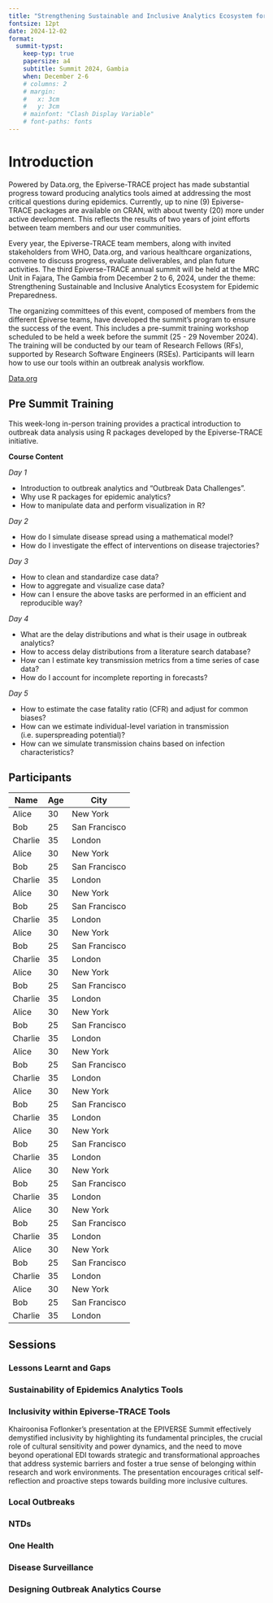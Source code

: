 ```yaml
---
title: "Strengthening Sustainable and Inclusive Analytics Ecosystem for Epidemic Preparedness"
fontsize: 12pt
date: 2024-12-02
format: 
  summit-typst:
    keep-typ: true
    papersize: a4
    subtitle: Summit 2024, Gambia
    when: December 2-6
    # columns: 2
    # margin:
    #   x: 3cm
    #   y: 3cm
    # mainfont: "Clash Display Variable"
    # font-paths: fonts
---
```


# Introduction

::: {.block}
<!-- ::: {.block fill="luma(230)" inset="8pt" radius="4pt"} -->

Powered by Data.org, the Epiverse-TRACE project has made substantial progress toward producing analytics tools aimed at addressing the most critical questions during epidemics. Currently, up to nine (9) Epiverse-TRACE packages are available on CRAN, with about twenty (20) more under active development. This reflects the results of two years of joint efforts between team members and our user communities.

Every year, the Epiverse-TRACE team members, along with invited stakeholders from WHO, Data.org, and various healthcare organizations, convene to discuss progress, evaluate deliverables, and plan future activities. The third Epiverse-TRACE annual summit will be held at the MRC Unit in Fajara, The Gambia from December 2 to 6, 2024, under the theme: Strengthening Sustainable and Inclusive Analytics Ecosystem for Epidemic Preparedness.

The organizing committees of this event, composed of members from the different Epiverse teams, have developed the summit’s program to ensure the success of the event. This includes a pre-summit training workshop scheduled to be held a week before the summit (25 - 29 November 2024). The training will be conducted by our team of Research Fellows (RFs), supported by Research Software Engineers (RSEs). Participants will learn how to use our tools within an outbreak analysis workflow. 

[Data.org](https://data.org)

:::

<!-- ```{=typst}
#pagebreak()
``` -->

## Pre Summit Training

This week-long in-person training provides a practical introduction to outbreak data analysis using R packages developed by the Epiverse-TRACE initiative.

**Course Content**

*Day 1*

- Introduction to outbreak analytics and “Outbreak Data Challenges”.
- Why use R packages for epidemic analytics?
- How to manipulate data and perform visualization in R?

*Day 2*

- How do I simulate disease spread using a mathematical model?
- How do I investigate the effect of interventions on disease trajectories?

*Day 3*

- How to clean and standardize case data?
- How to aggregate and visualize case data?
- How can I ensure the above tasks are performed in an efficient and reproducible way?

*Day 4*

- What are the delay distributions and what is their usage in outbreak analytics?
- How to access delay distributions from a literature search database?
- How can I estimate key transmission metrics from a time series of case data?
- How do I account for incomplete reporting in forecasts?

*Day 5*

- How to estimate the case fatality ratio (CFR) and adjust for common biases?
- How can we estimate individual-level variation in transmission (i.e. superspreading potential)?
- How can we simulate transmission chains based on infection characteristics?


## Participants


| Name     | Age | City       |
|----------|-----|------------|
| Alice    |  30 | New York   |
| Bob      |  25 | San Francisco |
| Charlie  |  35 | London     |
| Alice    |  30 | New York   |
| Bob      |  25 | San Francisco |
| Charlie  |  35 | London     |
| Alice    |  30 | New York   |
| Bob      |  25 | San Francisco |
| Charlie  |  35 | London     |
| Alice    |  30 | New York   |
| Bob      |  25 | San Francisco |
| Charlie  |  35 | London     |
| Alice    |  30 | New York   |
| Bob      |  25 | San Francisco |
| Charlie  |  35 | London     |
| Alice    |  30 | New York   |
| Bob      |  25 | San Francisco |
| Charlie  |  35 | London     |
| Alice    |  30 | New York   |
| Bob      |  25 | San Francisco |
| Charlie  |  35 | London     |
| Alice    |  30 | New York   |
| Bob      |  25 | San Francisco |
| Charlie  |  35 | London     |
| Alice    |  30 | New York   |
| Bob      |  25 | San Francisco |
| Charlie  |  35 | London     |
| Alice    |  30 | New York   |
| Bob      |  25 | San Francisco |
| Charlie  |  35 | London     |
| Alice    |  30 | New York   |
| Bob      |  25 | San Francisco |
| Charlie  |  35 | London     |
| Alice    |  30 | New York   |
| Bob      |  25 | San Francisco |
| Charlie  |  35 | London     |
| Alice    |  30 | New York   |
| Bob      |  25 | San Francisco |
| Charlie  |  35 | London     |


## Sessions
### Lessons Learnt and Gaps

```{=typst}
#lorem(600)
```

### Sustainability of Epidemics Analytics Tools

```{=typst}
#lorem(600)
```

### Inclusivity within Epiverse-TRACE Tools

Khairoonisa Foflonker's presentation at the EPIVERSE Summit effectively demystified inclusivity by highlighting its fundamental principles, the crucial role of cultural sensitivity and power dynamics, and the need to move beyond operational EDI towards strategic and transformational approaches that address systemic barriers and foster a true sense of belonging within research and work environments. The presentation encourages critical self-reflection and proactive steps towards building more inclusive cultures.

### Local Outbreaks

```{=typst}
#lorem(600)
```

### NTDs

```{=typst}
#lorem(600)
```

### One Health

```{=typst}
#lorem(600)
```

### Disease Surveillance

```{=typst}
#lorem(600)
```

### Designing Outbreak Analytics Course

```{=typst}
#lorem(600)
```
